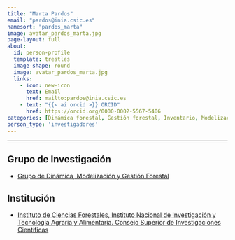 ```yaml
---
title: "Marta Pardos"
email: "pardos@inia.csic.es"  
namesort: "pardos_marta"
image: avatar_pardos_marta.jpg
page-layout: full
about: 
  id: person-profile
  template: trestles
  image-shape: round
  image: avatar_pardos_marta.jpg
  links:
    - icon: new-icon
      text: Email
      href: mailto:pardos@inia.csic.es
    - text: "{{< ai orcid >}} ORCID"
      href: https://orcid.org/0000-0002-5567-5406
categories: [Dinámica forestal, Gestión forestal, Inventario, Modelización, Monitorización]
person_type: 'investigadores'
---
```

 
<hr>

:::{#person-profile}

## Grupo de Investigación
- [Grupo de Dinámica, Modelización y Gestión Forestal](https://www.inia.es/investigacion/forestal/Gesti%C3%B3n%20forestal/Din%C3%A1mica%20modelizaci%C3%B3n%20y%20gesti%C3%B3n%20forestal/Pages/Home.aspx)

## Institución
- [Instituto de Ciencias Forestales, Instituto Nacional de Investigación y Tecnología Agraria y Alimentaria. Consejo Superior de Investigaciones Científicas](https://www.inia.es/)

:::
